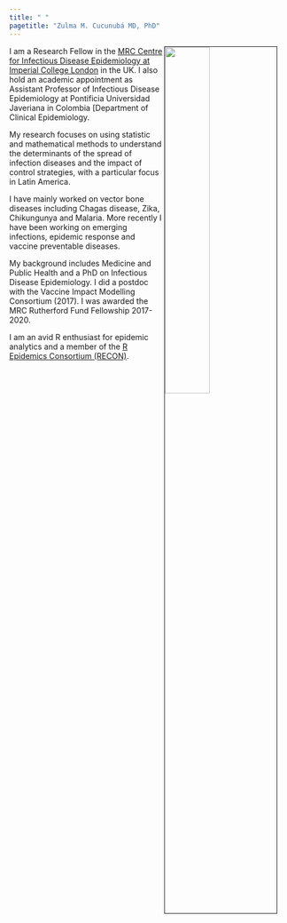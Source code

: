 ```yaml
---
title: " "
pagetitle: "Zulma M. Cucunubá MD, PhD"
---
```


<link rel="stylesheet" href="styles.css" type="text/css">
<link rel="stylesheet" href="academicicons/css/academicons.min.css"/>

<img src="images/ZCucunuba.jpeg" style="width:40%; border:1px solid; margin-right: 20px" align="right">




I am a Research Fellow in the [MRC Centre for Infectious Disease Epidemiology at Imperial College London](https://www.imperial.ac.uk/people/zulma.cucunuba) in the UK. I also hold an academic appointment as Assistant Professor of Infectious Disease Epidemiology at Pontificia Universidad Javeriana in Colombia  [Department of Clinical Epidemiology.


My research focuses on using statistic and mathematical methods to understand the determinants of the spread of infection diseases and the impact of control strategies, with a particular focus in Latin America. 

I have mainly worked on vector bone diseases including Chagas disease, Zika, Chikungunya and Malaria. More recently I have been working on emerging infections, epidemic response and vaccine preventable diseases.

My background includes Medicine and Public Health and a PhD on Infectious Disease Epidemiology. I did a postdoc with the Vaccine Impact Modelling Consortium (2017). I was awarded the MRC Rutherford Fund Fellowship 2017-2020.


I am an avid R enthusiast for epidemic analytics and a member of the [R Epidemics Consortium (RECON)](https://www.repidemicsconsortium.org/people/). 




